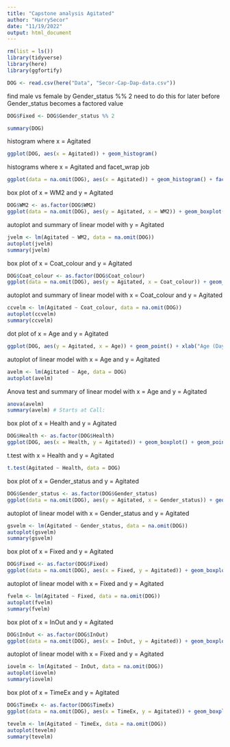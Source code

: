 ```yaml
---
title: "Capstone analysis Agitated"
author: "HarrySecor"
date: "11/19/2022"
output: html_document
---
```


```r
rm(list = ls())
library(tidyverse)
library(here)
library(ggfortify)
```

```r
DOG <- read.csv(here("Data", "Secor-Cap-Dap-data.csv"))
```

find male vs female by Gender_status %% 2
need to do this for later before Gender_status becomes a factored value

```r
DOG$Fixed <- DOG$Gender_status %% 2
```


```r
summary(DOG)
```

histogram where x = Agitated

```r
ggplot(DOG, aes(x = Agitated)) + geom_histogram()
```

histograms where x = Agitated and facet_wrap job

```r
ggplot(data = na.omit(DOG), aes(x = Agitated)) + geom_histogram() + facet_wrap(~WM2)
```

box plot of x = WM2 and y = Agitated

```r
DOG$WM2 <- as.factor(DOG$WM2)
ggplot(data = na.omit(DOG), aes(y = Agitated, x = WM2)) + geom_boxplot() + geom_point(size = 4, color = 'lightgrey', alpha = 0.5)
```

autoplot and summary of linear model with y = Agitated

```r
jvelm <- lm(Agitated ~ WM2, data = na.omit(DOG))
autoplot(jvelm)
summary(jvelm)
```


box plot of x = Coat_colour and y = Agitated

```r
DOG$Coat_colour <- as.factor(DOG$Coat_colour)
ggplot(data = na.omit(DOG), aes(y = Agitated, x = Coat_colour)) + geom_boxplot() + geom_point(size = 4, color = 'lightgrey', alpha = 0.5)
```

autoplot and summary of linear model with x = Coat_colour and y = Agitated

```r
ccvelm <- lm(Agitated ~ Coat_colour, data = na.omit(DOG))
autoplot(ccvelm)
summary(ccvelm)
```


dot plot of x = Age and y = Agitated

```r
ggplot(DOG, aes(y = Agitated, x = Age)) + geom_point() + xlab("Age (Days)")
```

autoplot of linear model with x = Age and y = Agitated

```r
avelm <- lm(Agitated ~ Age, data = DOG)
autoplot(avelm)
```

Anova test and summary of linear model with x = Age and y = Agitated

```r
anova(avelm)
summary(avelm) # Starts at Call:
```

box plot of x = Health and y = Agitated

```r
DOG$Health <- as.factor(DOG$Health)
ggplot(DOG, aes(x = Health, y = Agitated)) + geom_boxplot() + geom_point(size = 4, color = 'lightgrey', alpha = 0.5)
```

t.test with x = Health and y = Agitated

```r
t.test(Agitated ~ Health, data = DOG)
```

box plot of x = Gender_status and y = Agitated

```r
DOG$Gender_status <- as.factor(DOG$Gender_status)
ggplot(data = na.omit(DOG), aes(y = Agitated, x = Gender_status)) + geom_boxplot() + geom_point(size = 4, color = 'lightgrey', alpha = 0.5)
```

autoplot of linear model with x = Gender_status and y = Agitated

```r
gsvelm <- lm(Agitated ~ Gender_status, data = na.omit(DOG))
autoplot(gsvelm)
summary(gsvelm)
```


box plot of x = Fixed and y = Agitated

```r
DOG$Fixed <- as.factor(DOG$Fixed)
ggplot(data = na.omit(DOG), aes(x = Fixed, y = Agitated)) + geom_boxplot() + geom_point(size = 4, color = 'lightgrey', alpha = 0.5)
```

autoplot of linear model with x = Fixed and y = Agitated

```r
fvelm <- lm(Agitated ~ Fixed, data = na.omit(DOG))
autoplot(fvelm)
summary(fvelm)
```

box plot of x = InOut and y = Agitated

```r
DOG$InOut <- as.factor(DOG$InOut)
ggplot(data = na.omit(DOG), aes(x = InOut, y = Agitated)) + geom_boxplot() + geom_point(size = 4, color = 'lightgrey', alpha = 0.5)
```

autoplot of linear model with x = Fixed and y = Agitated

```r
iovelm <- lm(Agitated ~ InOut, data = na.omit(DOG))
autoplot(iovelm)
summary(iovelm)
```

box plot of x = TimeEx and y = Agitated

```r
DOG$TimeEx <- as.factor(DOG$TimeEx)
ggplot(data = na.omit(DOG), aes(x = TimeEx, y = Agitated)) + geom_boxplot() + geom_point(size = 4, color = 'lightgrey', alpha = 0.5)
```


```r
tevelm <- lm(Agitated ~ TimeEx, data = na.omit(DOG))
autoplot(tevelm)
summary(tevelm)
```


